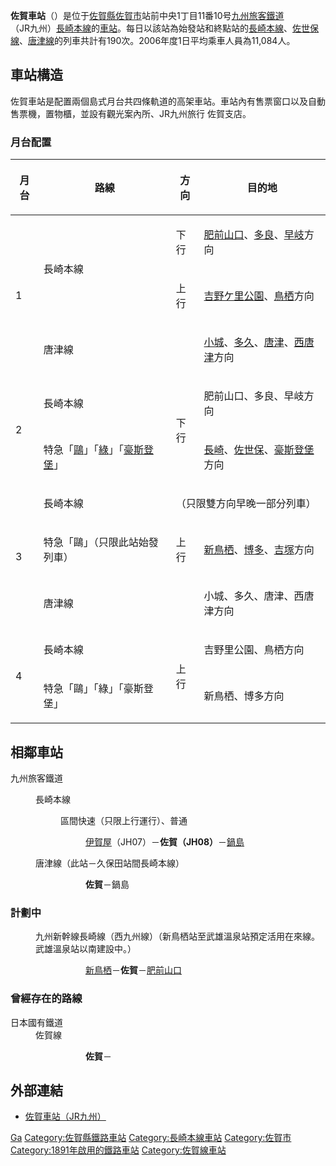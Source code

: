 {{noteTA
|1=zh-hans:佐贺站; zh-hk:佐賀站; zh-tw:佐賀車站}}
{{日本車站資訊
|公司色      = red
|文字色    = 
|站名      = 佐賀站
|圖片      = Saga Station North Gate 2021-10.jpg
|pxl      =
|圖片說明  = 北口
|日文原名  = 佐賀
|平假名  = さが
|羅馬拼音  = Saga
|電報略號  = サカ
|所屬公司= [[File:JR_logo_(kyushu).svg|23px]][[九州旅客鐵道|九州旅客鐵道]]（JR九州）
|所在地    = [[佐賀縣|佐賀縣]][[佐賀市|佐賀市]]驛前中央一丁目11-10
|啟用年月日= 1891年（[[明治|明治]]24年）8月20日
|車站構造    = [[高架車站|高架車站]]
|月台配置    = 2面4線
|廢站年月日= 
|乘客人數  = 12,535
|統計年度  = 2017年
|備註      = 直營站<br>設有[[綠窗口|綠窗口]]
|全寬備註=
|adjacent = {{Adjacent stations|system=九州旅客鐵道
|line1=JH|left1=伊賀屋|right1=鍋島|note-left1={{JR九車站編號|JH|07}}<br />4.8km|note-mid1={{JR九車站編號|JH|08}} <br/>距離[[鳥栖站|鳥栖]]25.0km|note-right1=3.0km
|line2=唐津線|right2=鍋島|note-mid2=距離佐賀0.0km|note-right2=3.0km}}
|}}
{{日本車站資訊
|公司色 = #ccc
|文字色 = #000
|站名 = 佐賀站
|圖片 =
|pxl =
|圖片說明=
|日文原名= 佐賀
|平假名= さが
|羅馬拼音= Saga
|後一站距離 = 2.3
|後一站 = {{link-ja|東佐賀站|東佐賀駅|東佐賀}}
|所屬公司= [[日本國有鐵道|日本國有鐵道]]（國鐵）
|所屬路線= [[佐賀線|佐賀線]]
|距離 = 0.0
|起點站 = 佐賀
|啟用年月日 = 1935年（[[昭和|昭和]]10年）5月25日
|廢站年月日 = 1987年（昭和62年）3月28日
|備註 =
}}
{{Commons|Category:Saga_Station}}
'''佐賀車站'''（{{jpn|j=佐賀駅|kyu=佐賀驛|hg=さがえき|rm=Saga eki|f=y}}）是位于[[佐賀縣|佐賀縣]][[佐賀市|佐賀市]]站前中央1丁目11番10号[[九州旅客鐵道|九州旅客鐵道]]（JR九州）[[長崎本線|長崎本線]]的[[鐵路車站|車站]]。每日以該站為始發站和終點站的[[長崎本線|長崎本線]]、[[佐世保線|佐世保線]]、[[唐津線|唐津線]]的列車共計有190次。2006年度1日平均乘車人員為11,084人。
== 車站構造 ==
佐賀車站是配置兩個島式月台共四條軌道的高架車站。車站內有售票窗口以及自動售票機，置物櫃，並設有觀光案內所、JR九州旅行 佐賀支店。

=== 月台配置 ===
{| class="wikitable"
!月台!!路線!!方向!!目的地
|-
!rowspan="3"|1
|rowspan="2"|{{JR九車站編號|JH}}長崎本線
|下行
|[[肥前山口站|肥前山口]]、[[多良站_(日本)|多良]]、[[早岐站|早岐]]方向
|-
|上行
|[[吉野里公園站|吉野ケ里公園]]、[[鳥栖站|鳥栖]]方向
|-
|{{Color|#0095d9|■}}唐津線
|
|[[小城站|小城]]、[[多久站|多久]]、[[唐津站|唐津]]、[[西唐津站|西唐津]]方向
|-
!rowspan="2"|2
|{{JR九車站編號|JH}} 長崎本線
|rowspan="2"|下行
|肥前山口、多良、早岐方向
|-
|{{Color|red|□}}特急「[[鷗號列車|鷗]]」「[[綠號列車|綠]]」「[[豪斯登堡號列車|豪斯登堡]]」
|[[長崎站|長崎]]、[[佐世保站|佐世保]]、[[豪斯登堡站|豪斯登堡]]方向
|-
!rowspan="3"|3
|{{JR九車站編號|JH}} 長崎本線
|colspan="2"|（只限雙方向早晚一部分列車）
|-
|{{Color|red|□}}特急「鷗」（只限此站始發列車）
|上行
|[[新鳥栖站|新鳥栖]]、[[博多站|博多]]、[[吉塚站|吉塚]]方向
|-
|{{Color|#0095d9|■}}唐津線
|
|小城、多久、唐津、西唐津方向
|-
!rowspan="2"|4
|{{JR九車站編號|JH}} 長崎本線
|rowspan="2"|上行
|吉野里公園、鳥栖方向
|-
|{{Color|red|□}}特急「鷗」「綠」「豪斯登堡」
|新鳥栖、博多方向
|}

== 相鄰車站 ==
; 九州旅客鐵道
: {{JR九車站編號|JH}} 長崎本線
:: {{Color|#e78137|■}}區間快速（只限上行運行）、{{Color|#666568|■}}普通
::: [[伊賀屋站|伊賀屋]]（JH07）－'''佐賀（JH08）'''－[[鍋島站|鍋島]]
: {{Color|#0095d9|■}}唐津線（此站－久保田站間長崎本線）
::: '''佐賀'''－鍋島
=== 計劃中 ===
: 九州新幹線長崎線（西九州線）（新鳥栖站至武雄溫泉站預定活用在來線。武雄溫泉站以南建設中。）
::: [[新鳥栖站|新鳥栖]]－'''佐賀'''－[[肥前山口站|肥前山口]]

=== 曾經存在的路線 ===
; 日本國有鐵道
: 佐賀線
::: '''佐賀'''－{{link-ja|東佐賀站|東佐賀駅|東佐賀}}

== 外部連結 ==
* [http://www.jrkyushu.co.jp/EkiApp?LISTID=502&EKI=91120060 佐賀車站（JR九州）]{{Wayback|url=http://www.jrkyushu.co.jp/EkiApp?LISTID=502&EKI=91120060 |date=20071112040633 }}

{{長崎本線|mode=1}}
{{唐津線}}
{{佐賀線}}
{{Portal bar|日本|日本鐵路|鐵路}}

{{coord|33.264128|N|130.297412|E|format=dms|region:JP-41|display=title}}
{{DEFAULTSORT:Saga}}
[[Category:日本鐵路車站_Sa|Ga]]
[[Category:佐賀縣鐵路車站|Category:佐賀縣鐵路車站]]
[[Category:長崎本線車站|Category:長崎本線車站]]
[[Category:佐賀市|Category:佐賀市]]
[[Category:1891年啟用的鐵路車站|Category:1891年啟用的鐵路車站]]
[[Category:佐賀線車站|Category:佐賀線車站]]